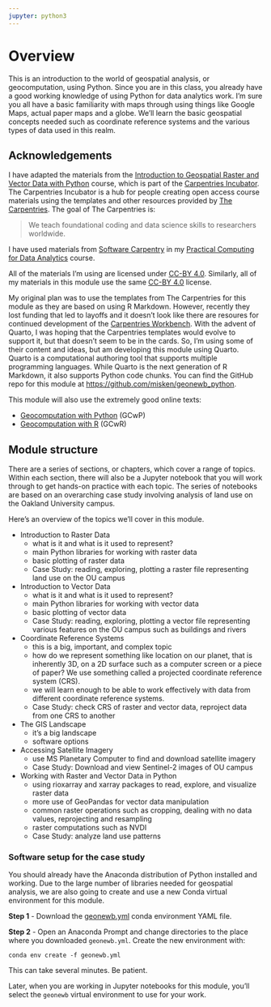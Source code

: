 ```yaml
---
jupyter: python3
---
```


# Overview

This is an introduction to the world of geospatial analysis, or geocomputation, using Python. Since you
are in this class, you already have a good working knowledge of using Python for
data analytics work. I'm sure you all have a basic familiarity with maps through
using things like Google Maps, actual paper maps and a globe. We'll learn
the basic geospatial concepts needed such as coordinate reference systems and
the various types of data used in this realm.

## Acknowledgements

I have adapted the materials from the [Introduction to Geospatial Raster and Vector Data with Python](https://carpentries-incubator.github.io/geospatial-python/) course, which is part of
the [Carpentries Incubator](https://carpentries-incubator.org/). The Carpentries Incubator is a hub for people creating open access course materials using
the templates and other resources provided by [The Carpentries](https://carpentries.org/). The goal of The Carpentries is:

> We teach foundational coding and data science skills to researchers worldwide.

I have used materials from [Software Carpentry](https://software-carpentry.org/lessons/) in my [Practical Computing for Data Analytics](http://www.sba.oakland.edu/faculty/isken/courses/pcda/) course.

All of the materials I'm using are licensed under [CC-BY 4.0](https://creativecommons.org/licenses/by-sa/4.0/). Similarly, all
of my materials in this module use the same [CC-BY 4.0](https://creativecommons.org/licenses/by-sa/4.0/) license.

My original plan was to use the templates from The Carpentries for this module as they are based on using R Markdown. However,
recently they lost funding that led to layoffs and it doesn't look like there are resoures for continued development of the [Carpentries Workbench](https://carpentries.github.io/workbench/). With the advent of Quarto, I was hoping that the Carpentries templates would evolve to support it, but that doesn't seem to be in the cards. So, I'm using some of their content and ideas, but am developing this module using Quarto. Quarto is a computational authoring tool that supports multiple programming languages. While Quarto is the next generation of R Markdown, it also supports Python code chunks. You can find the GitHub repo for this module at [https://github.com/misken/geonewb_python](https://github.com/misken/geonewb_python).

This module will also use the extremely good online texts:

- [Geocomputation with Python](https://py.geocompx.org/) (GCwP)
- [Geocomputation with R](https://r.geocompx.org/) (GCwR)

## Module structure

There are a series of sections, or chapters, which cover a range of topics.
Within each section, there will also be a Jupyter notebook that you will
work through to get hands-on practice with each topic. The series of notebooks are
based on an overarching case study involving analysis of land use on the
Oakland University campus.

Here's an overview of the topics we'll cover in this module.

* Introduction to Raster Data
  - what is it and what is it used to represent?
  - main Python libraries for working with raster data
  - basic plotting of raster data
  - Case Study: reading, exploring, plotting a raster file representing land use on the OU campus

* Introduction to Vector Data
  - what is it and what is it used to represent?
  - main Python libraries for working with vector data
  - basic plotting of vector data
  - Case Study: reading, exploring, plotting a vector file representing various features on the OU campus such as buildings and rivers

* Coordinate Reference Systems
  - this is a big, important, and complex topic
  - how do we represent something like location on our planet, that is inherently 3D, on a 2D surface such as a computer screen or a piece of paper? We use something called a projected coordinate reference system (CRS).
  - we will learn enough to be able to work effectively with data from different coordinate reference systems.
  - Case Study: check CRS of raster and vector data, reproject data from one CRS to another

* The GIS Landscape
  - it's a big landscape
  - software options

* Accessing Satellite Imagery
  - use MS Planetary Computer to find and download satellite imagery
  - Case Study: Download and view Sentinel-2 images of OU campus

* Working with Raster and Vector Data in Python
  - using rioxarray and xarray packages to read, explore, and visualize raster data
  - more use of GeoPandas for vector data manipulation
  - common raster operations such as cropping, dealing with no data values, reprojecting and resampling
  - raster computations such as NVDI
  - Case Study: analyze land use patterns 

### Software setup for the case study

You should already have the Anaconda distribution of Python installed and working. Due to the
large number of libraries needed for geospatial analysis, we are also going to create and
use a new Conda virtual environment for this module.

**Step 1** - Download the [geonewb.yml](https://drive.google.com/file/d/1aLpEHcrwpfrDoXS2MJZmROlpGpNlWPUM/view?usp=sharing) conda environment YAML file.

**Step 2** - Open an Anaconda Prompt and change directories to the place where you downloaded `geonewb.yml`. Create the new environment with:

```
conda env create -f geonewb.yml
```

::: {.callout-warning}
This can take several minutes. Be patient.
:::

Later, when you are working in Jupyter notebooks for this module, you'll select
the `geonewb` virtual environment to use for your work.